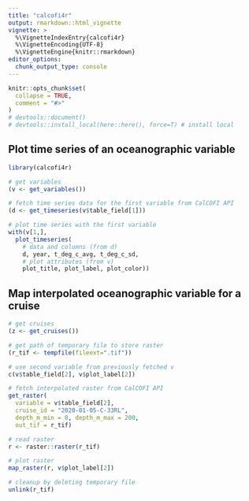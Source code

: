 ```yaml
---
title: "calcofi4r"
output: rmarkdown::html_vignette
vignette: >
  %\VignetteIndexEntry{calcofi4r}
  %\VignetteEncoding{UTF-8}
  %\VignetteEngine{knitr::rmarkdown}
editor_options: 
  chunk_output_type: console
---
```


```r
knitr::opts_chunk$set(
  collapse = TRUE,
  comment = "#>"
)
# devtools::document()
# devtools::install_local(here::here(), force=T) # install local
```

## Plot time series of an oceanographic variable

```r
library(calcofi4r)

# get variables
(v <- get_variables())

# fetch time series data for the first variable from CalCOFI API
(d <- get_timeseries(v$table_field[1]))

# plot time series with the first variable
with(v[1,],
  plot_timeseries(
    # data and columns (from d)
    d, year, t_deg_c_avg, t_deg_c_sd,
    # plot attributes (from v)
    plot_title, plot_label, plot_color))
```

## Map interpolated oceanographic variable for a cruise

```r
# get cruises
(z <- get_cruises())

# get path of temporary file to store raster
(r_tif <- tempfile(fileext=".tif"))

# use second variable from previously fetched v
c(v$table_field[2], v$plot_label[2])

# fetch interpolated raster from CalCOFI API
get_raster(
  variable = v$table_field[2],
  cruise_id = "2020-01-05-C-33RL",
  depth_m_min = 0, depth_m_max = 200,
  out_tif = r_tif)

# read raster
r <- raster::raster(r_tif)

# plot raster
map_raster(r, v$plot_label[2])
```

```r
# cleanup by deleting temporary file
unlink(r_tif)
```

